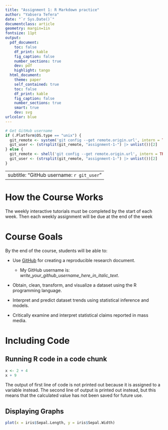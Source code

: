 ```yaml
---
title: "Assignment 1: R Markdown practice"
author: "Yabsera Tefera"
date: "`r Sys.Date()`"
documentclass: article
geometry: margin=1in
fontsize: 11pt
output:
  pdf_document:
    toc: false
    df_print: kable
    fig_caption: false
    number_sections: true
    dev: pdf
    highlight: tango
  html_document:
    theme: paper
    self_contained: true
    toc: false
    df_print: kable
    fig_caption: false
    number_sections: true
    smart: true
    dev: svg
urlcolor: blue
---
```


```r
# Get GitHub username
if (.Platform$OS.type == "unix") {
  git_remote <- system('git config --get remote.origin.url', intern = TRUE)
  git_user <- (strsplit(git_remote, "assignment-1-") |> unlist())[2]
} else {
  git_remote <- shell('git config --get remote.origin.url', intern = TRUE)
  git_user <- (strsplit(git_remote, "assignment-1-") |> unlist())[2]
}
```

---
subtitle: "GitHub username: `r git_user`"
---

<!-- Write your Markdown below this line -->


# How the Course Works

The weekly interactive tutorials must be completed by the start of each week. Then each weekly
assignment will be due at the end of the week

# Course Goals
By the end of the course, students will be able to:

* Use [GitHub](https://github.com/) for creating a reproducible research document.

  * My GitHub username is: *write_your_github_username_here_in_italic_text*.
  
* Obtain, clean, transform, and visualize a dataset using the R programming language.

* Interpret and predict dataset trends using statistical inference and models.

* Critically examine and interpret statistical claims reported in mass media.

# Including Code

## Running R code in a code chunk

```r
x <- 2 + 4
x + 9
```

The output of first line of code is not printed out because it is assigned to a variable instead.
The second line of output is printed out instead, but this means that the calculated value has not
been saved for future use.

## Displaying Graphs

```r
plot(x = iris$Sepal.Length, y = iris$Sepal.Width)
```
